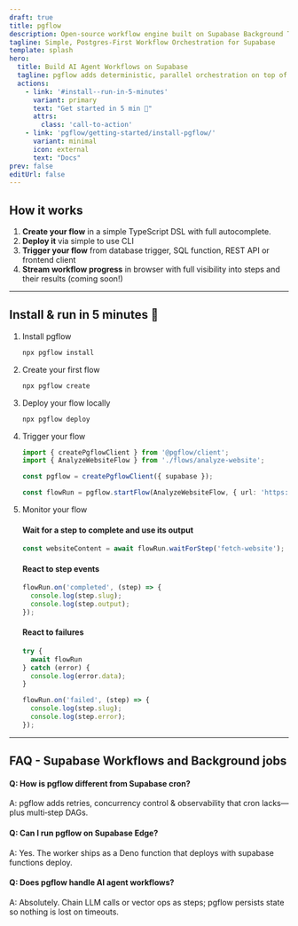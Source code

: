 ```yaml
---
draft: true
title: pgflow
description: Open-source workflow engine built on Supabase Background Tasks and Queues. Run complex workflows entirely within Supabase - no external hosting needed.
tagline: Simple, Postgres-First Workflow Orchestration for Supabase
template: splash
hero:
  title: Build AI Agent Workflows on Supabase
  tagline: pgflow adds deterministic, parallel orchestration on top of Supabase Background Jobs - no extra servers needed
  actions:
    - link: '#install--run-in-5-minutes'
      variant: primary
      text: "Get started in 5 min 🚀"
      attrs:
        class: 'call-to-action'
    - link: 'pgflow/getting-started/install-pgflow/'
      variant: minimal
      icon: external
      text: "Docs"
prev: false
editUrl: false
---
```



## How it works

1. **Create your flow** in a simple TypeScript DSL with full autocomplete.
2. **Deploy it** via simple to use CLI
3. **Trigger your flow** from database trigger, SQL function, REST API or frontend client
4. **Stream workflow progress** in browser with full visibility into steps and their results (coming soon!)

---

## Install & run in 5 minutes 🚀

<Steps>

1. Install pgflow

    ```typescript
    npx pgflow install
    ```

2. Create your first flow

    ```typescript
    npx pgflow create
    ```

3. Deploy your flow locally

    ```bash
    npx pgflow deploy
    ```

4. Trigger your flow

    ```typescript
    import { createPgflowClient } from '@pgflow/client';
    import { AnalyzeWebsiteFlow } from './flows/analyze-website';

    const pgflow = createPgflowClient({ supabase });

    const flowRun = pgflow.startFlow(AnalyzeWebsiteFlow, { url: 'https://supabase.com' });
    ```

5. Monitor your flow

    #### Wait for a step to complete and use its output

    ```typescript
    const websiteContent = await flowRun.waitForStep('fetch-website');
    ```

    #### React to step events

    ```typescript
    flowRun.on('completed', (step) => { 
      console.log(step.slug);
      console.log(step.output);
    });
    ```

    #### React to failures

    ```typescript
    try {
      await flowRun
    } catch (error) {
      console.log(error.data);
    }

    flowRun.on('failed', (step) => { 
      console.log(step.slug);
      console.log(step.error);
    });
    ```
</Steps>

---

## FAQ - Supabase Workflows and Background jobs

#### Q: How is pgflow different from Supabase cron?

A: pgflow adds retries, concurrency control & observability that cron lacks—plus multi‑step DAGs.

#### Q: Can I run pgflow on Supabase Edge?

A: Yes. The worker ships as a Deno function that deploys with supabase functions deploy.

#### Q: Does pgflow handle AI agent workflows?
A: Absolutely. Chain LLM calls or vector ops as steps; pgflow persists state so nothing is lost on timeouts.
